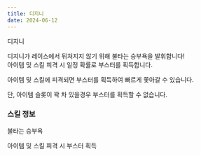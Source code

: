 ```yaml
---
title: 디지니
date: 2024-06-12
---
```


<Sprite className="character" backgroundPosition="-1934px -1047px">디지니</Sprite>

<Bq>디지니가 레이스에서 뒤처지지 않기 위해 불타는 승부욕을 발휘합니다! <br/>
아이템 및 스킬 피격 시 일정 확률로 부스터를 획득합니다.</Bq>

아이템 및 스킬에 피격되면 부스터를 획득하여 빠르게 쫓아갈 수 있습니다.

단, 아이템 슬롯이 꽉 차 있을경우 부스터를 획득할 수 없습니다.

### 스킬 정보

<Sprite className="skill" backgroundPosition="-10px -100px">불타는 승부욕</Sprite>

<Info diffText="초보자 추천" titleText="불타는 승부욕" tagText="패시브"/>

<Bq>아이템 및 스킬 피격 시 부스터 획득</Bq>

<TagList title="발동 확률">
    <Tag name="일반" text1="58%"/>
    <Tag name="고급" text1="60%"/>
    <Tag name="희귀" text1="62%"/>
    <Tag name="영웅" text1="64%"/>
    <Tag name="전설" text1="66%"/>
</TagList>